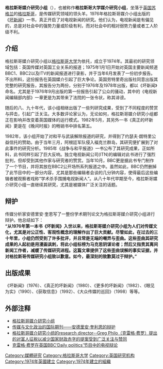 '''格拉斯哥媒介研究小组'''（'''{{lang-en|Glasgow Media Group}}'''），也被称作'''格拉斯哥大学媒介研究小组'''，坐落于[[英国|英国]][[苏格兰|苏格兰]]的[[格拉斯哥|格拉斯哥]]，是传媒研究领域的领头羊。1976年格拉斯哥媒介小组出版的《[[坏新闻|坏新闻]]》一书，真正开启了对电视新闻的研究。他们认为，电视新闻是有偏见的，总是对社会中的强势力量或阶级有利，而对社会中的相对弱势力量或者工人阶级不利。

== 介绍 ==
格拉斯哥媒介研究小组以[[格拉斯哥大学|格拉斯哥大学]]为依托，成立于1974年。其最初的研究领域包括：英国传媒对英国工业关系的报道；1975年1月1日开始对英国主要新闻频道BBC1、BBC2以及ITV的新闻报道进行录影，并于当年6月发表了一份初步报告。不出所料，这份报告在英国媒介引起了巨大争论。英国劳特里奇出版社同意出版其完整的研究报告，其报告分为两份，分别于1976年及1978年出版，都以《坏新闻》命名。尤其是于1976年9月出版的第一份报告引起了公众的骚动，其中的《电视新闻编辑部内部》一章更是为其带来了法院的一张令状，称其诽谤。

随后的八、九十年代，该小组相继出版了一些列研究成果，受到了不同程度的赞赏与抨击，引起广泛关注。大多数评论家认为，无论如何，格拉斯哥媒介研究小组都正在影响并改变着英国媒体的运行模式。1982年5月，其另外一书《真正的坏新闻》更是在《晚间时报》的畅销书中排名第五。

1982年，该小组开始了对和平与武装解除报道的研究，并得到了约瑟夫·朗特里公益信托的赞助。由于当年三月，阿根廷军队侵入福克兰群岛，其研究便扩展到了对此事件的研究分析。1985年《战争与和平报道》一书公布了其研究成果，正如所料，此书同样引起了巨大反响。独立电视新闻公司(ITN)的编辑对此书进行了强烈批判，但却受到其他作家与研究者的赞赏。当年10月，BBC更是据此书专门制作了一个节目，并将其放在BBC2公开场所系列报道之中。虽然如此，BBC仍然删掉了此节目中的一部分内容，尤其是那些编辑者会谈的几分钟内容，使得最后这些编辑者被观察者戏称“学术杀手围捕电视新闻人”。从八十年代早期至今，格拉斯哥媒介研究小组一直继续其研究，尤其是被媒体广泛关注的话题。

== 辩护 ==
传媒分析家安德里安·奎恩写了一整份学术期刊论文为格拉斯哥媒介研究小组进行辩护。他总结如下：
<br />
'''“从1976年第一本书《坏新闻》入世以来，格拉斯哥媒介研究小组为人们对传媒文化，尤其是对公正性、客观性概念的理解作出了巨大贡献。尽管如此，在过去的三十年里，小组仍然受到了许多批评，并且常是无端的嘲弄与歪曲。这些歪曲其研究成果的人起初是用漫画讽刺，将此小组标榜为马克思阴谋论者；然后又指责其离间新闻工作者，减缓了传媒研究进程。这篇文章提供了这些歪曲误解的事实证据，并对格拉斯哥传媒研究小组致以歉意。如今，最深刻的致歉莫过于辩护。”'''

== 出版成果 ==
《坏新闻》（1976）、《真正的坏新闻》（1980）、《更多的坏新闻》（1982）、《眼见为实》（1990）、《获取信息》（1992）、《大众传媒的巡回》（1998）等等。

== 外部注释 ==
*[http://www.glasgowmediagroup.org/ 格拉斯哥媒介研究小组] {{Wayback|url=http://www.glasgowmediagroup.org/ |date=20210323151454 }}
*[http://www.atypon-link.com/INT/doi/abs/10.1386/macp.3.1.5_1?cookieSet=1&journalCode=macp 传媒与文化政治的国际期刊——安德里安·奎利恩的辩护]{{dead link|date=2018年3月 |bot=InternetArchiveBot |fix-attempted=yes }}
*[http://www.bbc.co.uk/news/uk-politics-11311430 格拉斯哥媒介研究小组的research director--Greg Philo（克雷格·费罗）提出的对富人征税以减少国家财政赤字的提案受到广泛关注与赞同] {{Wayback|url=http://www.bbc.co.uk/news/uk-politics-11311430 |date=20111230112045 }}
*[http://www.bbc.co.uk/news/uk-politics-11315051 克雷格·费罗在英国BBC‘Daily politics’节目中的电视辩论] {{Wayback|url=http://www.bbc.co.uk/news/uk-politics-11315051 |date=20100921211005 }}

[[Category:媒體研究|Category:媒體研究]]
[[Category:格拉斯哥大学|Category:格拉斯哥大学]]
[[Category:英国研究机构|Category:英国研究机构]]
[[Category:1974年英國建立|Category:1974年英國建立]]
[[Category:1974年建立的組織|Category:1974年建立的組織]]
